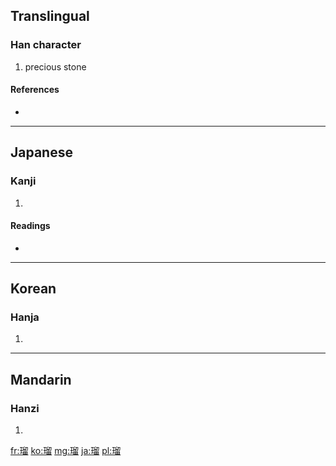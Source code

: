 ==Translingual==

===Han character===
{{Han char|rn=96|rad=玉|as=10|sn=14|four=|canj=一土竹竹田 (MGHHW)}}

# precious stone

====References====
* {{Han ref|kx=0738.190|dkj=21143|dj=1149.040|hdz=21132.040|uh=7460|ud=29792}}

----

==Japanese==

===Kanji===
{{ja-kanji|grade=|rs=玉10}}

# {{defn|Japanese|sort=玉10}}

====Readings====
* {{ja-readings|on=[[りゅう]] (ryū), [[る]] (ru)|kun=|nanori=}}

----

==Korean==

===Hanja===
{{ko-hanja|hangeul=류>유|eumhun=|rv=ryu>yu|mr=ryu>yu|y=lyu>yu}}

# {{defn|Korean|sort=玉10}}

----

==Mandarin==

===Hanzi===
{{cmn-hanzi|pin=[[liú]] ([[liu2]])|wg=liu<sup>2</sup>}}

# {{defn|Mandarin|sort=玉10}}

[[fr:瑠]]
[[ko:瑠]]
[[mg:瑠]]
[[ja:瑠]]
[[pl:瑠]]